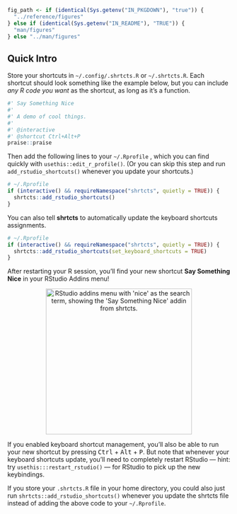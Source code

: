 ```r
fig_path <- if (identical(Sys.getenv("IN_PKGDOWN"), "true")) {
  "../reference/figures" 
} else if (identical(Sys.getenv("IN_README"), "TRUE")) {
  "man/figures" 
} else "../man/figures"
```


## Quick Intro

Store your shortcuts in `~/.config/.shrtcts.R` or `~/.shrtcts.R`.
Each shortcut should look something like the example below,
but you can include _any R code you want_ as the shortcut,
as long as it's a function.

```r
#' Say Something Nice
#'
#' A demo of cool things.
#'
#' @interactive
#' @shortcut Ctrl+Alt+P
praise::praise
```

Then add the following lines to your `~/.Rprofile` ,
which you can find quickly with `usethis::edit_r_profile()`.
(Or you can skip this step
and run `add_rstudio_shortcuts()` whenever you update your shortcuts.)

```r
# ~/.Rprofile
if (interactive() && requireNamespace("shrtcts", quietly = TRUE)) {
  shrtcts::add_rstudio_shortcuts()
}
```

You can also tell **shrtcts** to automatically update the keyboard shortcuts assignments.

```r
# ~/.Rprofile
if (interactive() && requireNamespace("shrtcts", quietly = TRUE)) {
  shrtcts::add_rstudio_shortcuts(set_keyboard_shortcuts = TRUE)
}
```

After restarting  your R session, 
you'll find your new shortcut
**Say Something Nice**
in your RStudio Addins menu!

<center><img src="`r fig_path`/addin-nice.png" width="330px" alt="RStudio addins menu with 'nice' as the search term, showing the 'Say Something Nice' addin from shrtcts."/></center>

If you enabled keyboard shortcut management, 
you'll also be able to run your new shortcut by pressing
<kbd>Ctrl</kbd> + <kbd>Alt</kbd> + <kbd>P</kbd>.
But note that whenever your keyboard shortcuts update,
you'll need to completely restart RStudio —
hint: try `usethis:::restart_rstudio()` —
for RStudio to pick up the new keybindings.

If you store your `.shrtcts.R` file in your home directory,
you could also just run `shrtcts::add_rstudio_shortcuts()`
whenever you update the shrtcts file
instead of adding the above code to your `~/.Rprofile`.
